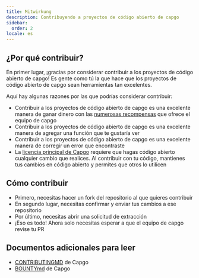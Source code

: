 ```yaml
---
title: Mitwirkung
description: Contribuyendo a proyectos de código abierto de capgo
sidebar:
  order: 2
locale: es
---
```


## ¿Por qué contribuir?

En primer lugar, ¡gracias por considerar contribuir a los proyectos de código abierto de capgo! Es gente como tú la que hace que los proyectos de código abierto de capgo sean herramientas tan excelentes.

Aquí hay algunas razones por las que podrías considerar contribuir:

* Contribuir a los proyectos de código abierto de capgo es una excelente manera de ganar dinero con las [numerosas recompensas](https://consolealgoraio/org/Capgo) que ofrece el equipo de capgo
* Contribuir a los proyectos de código abierto de capgo es una excelente manera de agregar una función que te gustaría ver
* Contribuir a los proyectos de código abierto de capgo es una excelente manera de corregir un error que encontraste
* La [licencia principal de Capgo](https://githubcom/Cap-go/capgo/blob/main/LICENSE) requiere que hagas código abierto cualquier cambio que realices. Al contribuir con tu código, mantienes tus cambios en código abierto y permites que otros lo utilicen

## Cómo contribuir

* Primero, necesitas hacer un fork del repositorio al que quieres contribuir
* En segundo lugar, necesitas confirmar y enviar tus cambios a ese repositorio
* Por último, necesitas abrir una solicitud de extracción
* ¡Eso es todo! Ahora solo necesitas esperar a que el equipo de capgo revise tu PR

## Documentos adicionales para leer

* [CONTRIBUTINGMD](https://githubcom/Cap-go/capgo/blob/main/CONTRIBUTINGmd) de Capgo
* [BOUNTYmd](https://githubcom/Cap-go/capgo/blob/main/BOUNTYmd) de Capgo